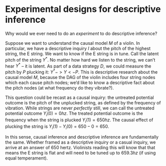 # Experimental designs for descriptive inference

Why would we ever need to do an *experiment* to do descriptive inference?

Suppose we want to understand the causal model *M* of a violin. In particular, we have a descriptive inquiry *I* about the pitch of the highest string, the E string. We want to know if the E string is in tune. Call the latent pitch of the string $Y^*$. No matter how hard we listen to the string, we can't hear $Y^*$ -- it is latent. As part of a data strategy $D$, we could measure the pitch by $P$ plucking it: $Y^* -> Y <- P$. This is descriptive research about the causal model $M$, because the DAG of the violin includes four string nodes which each cause pitch nodes; we'd like to know a descriptive fact about the pitch nodes (at what frequency do they vibrate?).

This question could be recast as a causal inquiry: the untreated potential outcome is the pitch of the unplucked string, as defined by the frequency of vibration. While strings are never *perfectly* still, we can call the untreated potential outcome $Y_i(0) = 0hz$. The treated potential outcome is the frequency when the string is plucked $Y_i(1) = 650hz$. The causal effect of plucking the string is $Y_i(1) - Y_i(0) = 650 - 0 = 650$. 

In this sense, causal inference and descriptive inference are fundamentally the same. Whether framed as a descriptive inquiry or a casual inquiry, we arrive at an answer of 650 hertz. Violinists reading this will know that that means the E string is flat and will need to be tuned up to $659.3hz$ (if using equal temperament).

